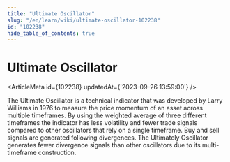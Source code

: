 ```yaml
---
title: "Ultimate Oscillator"
slug: "/en/learn/wiki/ultimate-oscillator-102238"
id: "102238"
hide_table_of_contents: true
---
```



# Ultimate Oscillator

<ArticleMeta id={102238} updatedAt={'2023-09-26 13:59:00'} />
<div className='border-solid border-b border-t-0 my-4 border-[var(--ifm-color-gray-300)]' />

The Ultimate Oscillator is a technical indicator that was developed by Larry Williams in 1976 to measure the price momentum of an asset across multiple timeframes. By using the weighted average of three different timeframes the indicator has less volatility and fewer trade signals compared to other oscillators that rely on a single timeframe. Buy and sell signals are generated following divergences. The Ultimately Oscillator generates fewer divergence signals than other oscillators due to its multi-timeframe construction.
